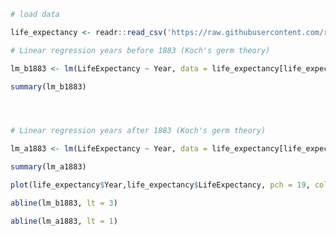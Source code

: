 ```r

# load data

life_expectancy <- readr::read_csv('https://raw.githubusercontent.com/rfordatascience/tidytuesday/main/data/2023/2023-12-05/life_expectancy.csv')

```
```r

# Linear regression years before 1883 (Koch's germ theory)

lm_b1883 <- lm(LifeExpectancy ~ Year, data = life_expectancy[life_expectancy$Year < 1883,])

summary(lm_b1883)




# Linear regression years after 1883 (Koch's germ theory)

lm_a1883 <- lm(LifeExpectancy ~ Year, data = life_expectancy[life_expectancy$Year > 1883,])

summary(lm_a1883)

```
```r

plot(life_expectancy$Year,life_expectancy$LifeExpectancy, pch = 19, col = "grey", xlab = "Year of Birth", ylab = "Life Expectancy")

abline(lm_b1883, lt = 3)

abline(lm_a1883, lt = 1)

```